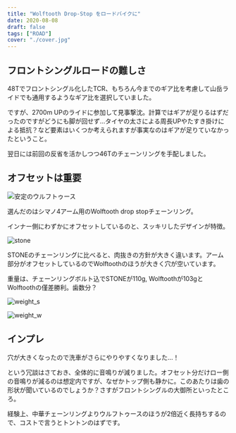 ```yaml
---
title: "Wolftooth Drop-Stop をロードバイクに"
date: 2020-08-08
draft: false
tags: ["ROAD"]
cover: "./cover.jpg"
---
```


## フロントシングルロードの難しさ

48Tでフロントシングル化したTCR、もちろん今までのギア比を考慮して山岳ライドでも通用するようなギア比を選択していました。

ですが、2700m UPのライドに参加して見事撃沈。計算ではギアが足りるはずだったのですがどうにも脚が回せず…タイヤの太さによる周長UPやたすき掛けによる抵抗？など要素はいくつか考えられますが事実なのはギアが足りていなかったということ。

翌日には前回の反省を活かしつつ46Tのチェーンリングを手配しました。

## オフセットは重要

![安定のウルフトゥース](./wt.jpg)

選んだのはシマノ4アーム用のWolftooth drop stopチェーンリング。

インナー側にわずかにオフセットしているのと、スッキリしたデザインが特徴。

![stone](./stn.jpg)

STONEのチェーンリングに比べると、肉抜きの方針が大きく違います。アーム部分がオフセットしているのでWolftoothのほうが大きく穴が空いています。

重量は、チェーンリングボルト込でSTONEが110g, Wolftoothが103gとWolftoothの僅差勝利。歯数分？

![weight_s](./stone_w.jpg)

![weight_w](./wt_w.jpg)

## インプレ

穴が大きくなったので洗車がさらにやりやすくなりました…！

という冗談はさておき、全体的に音鳴りが減りました。オフセット分だけロー側の音鳴りが減るのは想定内ですが、なぜかトップ側も静かに。このあたりは歯の形状が聞いているのでしょうか？さすがフロントシングルの大御所といったところ。

経験上、中華チェーンリングよりウルフトゥースのほうが2倍近く長持ちするので、コストで言うとトントンのはずです。

<LinkBox url="https://www.wiggle.jp/wolf-tooth-110-bcd-%e3%83%81%e3%82%a7%e3%83%bc%e3%83%b3%e3%83%aa%e3%83%b3%e3%82%b0" linkurl="https://ck.jp.ap.valuecommerce.com/servlet/referral?sid=3171302&pid=886932159&vc_url=https%3A%2F%2Fwww.wiggle.jp%2Fwolf-tooth-110-bcd-%25e3%2583%2581%25e3%2582%25a7%25e3%2583%25bc%25e3%2583%25b3%25e3%2583%25aa%25e3%2583%25b3%25e3%2582%25b0%3Futm_source%3Dvaluecommerce%26utm_medium%3Daffiliates%26utm_campaign%3Daffiliate-website" />
